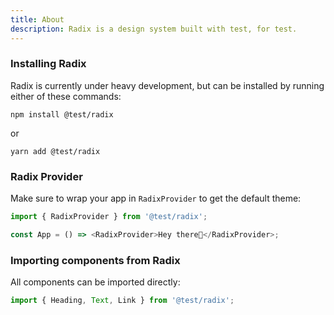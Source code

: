 ```yaml
---
title: About
description: Radix is a design system built with test, for test.
---
```


### Installing Radix

Radix is currently under heavy development, but can be installed by running either of these commands:

```
npm install @test/radix
```

or

```
yarn add @test/radix
```

### Radix Provider

Make sure to wrap your app in `RadixProvider` to get the default theme:

```js
import { RadixProvider } from '@test/radix';

const App = () => <RadixProvider>Hey there👋</RadixProvider>;
```

### Importing components from Radix

All components can be imported directly:

```js
import { Heading, Text, Link } from '@test/radix';
```
